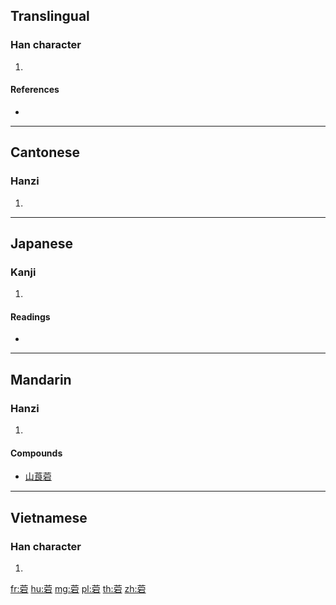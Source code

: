 {{character info/new}}
==Translingual==

===Han character===
{{Han char|rn=140|rad=艸|as=08|sn=14|four=44601|canj=TJMR}}

# {{defn|Han|sort=艸08}}

====References====
* {{Han ref|kx=1039.010|dkj=31206|dj=1497.090|hdz=53240.080|uh=83EA|ud=33770|bh=DBA5|bd=56229}}

----

==Cantonese==

===Hanzi===
{{yue-hanzi|jyut=|y=dong6}}

# {{defn|lang=yue|sort=艸08}}

----

==Japanese==

===Kanji===
{{ja-kanji|grade=|rs=艸08}}

# {{defn|lang=ja|sort=艸08}}

====Readings====
* {{ja-readings|on=[[とう]] (tō)|kun=[[おにひるぐさ]] (onihirugusa)|nanori=}}

----

==Mandarin==

===Hanzi===
{{cmn-hanzi|pin=[[dàng]] ([[dang4]]), [[jìn]] ([[jin4]]), [[qín]] ([[qin2]])|wg=tang<sup>4</sup>, chin<sup>4</sup>, ch'in<sup>2</sup>}}

# {{defn|lang=cmn|sort=艸08}}

====Compounds====
* [[山莨菪]]

----

==Vietnamese==

===Han character===
{{vi-hantu|[[đãng]]|rs=艸08}}

# {{defn|lang=vi|sort=艸08}}

[[fr:菪]]
[[hu:菪]]
[[mg:菪]]
[[pl:菪]]
[[th:菪]]
[[zh:菪]]